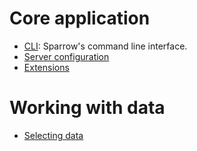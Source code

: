 
# Core application

- [CLI](/docs/core/cli): Sparrow's command line interface.
- [Server configuration](/docs/core/server-config)
- [Extensions](/docs/core/extensions)

# Working with data

- [Selecting data](/docs/core/selecting-data)

